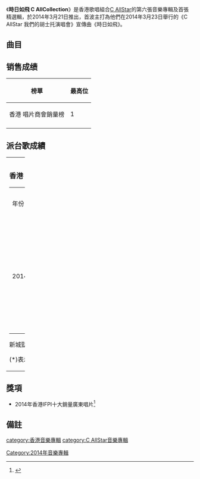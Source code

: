 {{Album infobox | <!-- See Wikipedia:WikiProject_Albums -->
| Name       = 時日如飛 C AllCollection
| Type       = 精選輯
| Artist     = [[C_AllStar|C AllStar]]
| Cover      = C AllStar 時日如飛 C AllCollection.jpg
| Released   = 2014年3月21日
| Recorded   = 2009年－2014年
| Genre      = [[粵語流行音樂|粵語流行音樂]]
| Length     = 1:01:28（Disc 1）<br>1:00:02（Disc 2）
| Label      = [[私人國|私人國]]<br>[[寰亞唱片|寰亞唱片]]<ref>[http://www.yesasia.com/global/%E6%99%82%E6%97%A5%E5%A6%82%E9%A3%9Bc-allcollection-2cd-dvd/1035320479-0-0-0-zh_TW/info.html YESASIA : 時日如飛C AllCollection (2CD + DVD)  鐳射唱片 - C AllStar, 寰亞音樂 - 粵語音樂] {{Wayback|url=http://www.yesasia.com/global/%E6%99%82%E6%97%A5%E5%A6%82%E9%A3%9Bc-allcollection-2cd-dvd/1035320479-0-0-0-zh_TW/info.html |date=20191130222358 }}，2014年3月21日 (五) 17:55 (UTC+8)查閱{{zh-hant}}</ref>
| Last album  = [[Cantopopsibility|Cantopopsibility]]<br>（2013年）
| This album  = '''時日如飛 C AllCollection'''<br>（2014年）
| Next album  = [[Collab_Star|Collab Star]]<br>（2015年）
}}
《'''時日如飛 C AllCollection'''》是香港歌唱組合[[C_AllStar|C AllStar]]的第六張音樂專輯及首張精選輯，於2014年3月21日推出，首波主打為他們在2014年3月23日舉行的《C AllStar 我們的胡士托演唱會》宣傳曲《時日如飛》。

==曲目==
{{tracklist
| headline = Disc 1
| font_size = 80%
| total_length = 1:01:28

| all_producer = [[簡敬慈|簡]]

| an  = except
| extra_column = 首次收錄專輯

| title1 = 時日如飛
| longnote1 = '''新歌'''<br>第一主打<br>《C AllStar 我們的胡士托演唱會》宣傳曲<br>側田合作監製
| music1 = [[側田|側田]]
| lyrics1 = [[林若寧|林若寧]]
| arranger1 = [[賴映彤|賴映彤]]
| length1 = 4:39

| title2 = iSing
| music2 = 賴映彤
| lyrics2 = [[蔡冕麗|夏至]]
| arranger2 = [[Cousin_Fung|Cousin Fung]]
| extra2 = [[Make_it_Happen|Make it Happen]]
| length2 = 4:37

| title3 = 全情關注
| music3 = 賴映彤
| lyrics3 = [[小廣|小廣]]
| arranger3 = 賴映彤
| extra3 = [[我們的胡士托|我們的胡士托]]
| length3 = 3:19

| title4 = Last Day
| music4 = {{tsl|en|Dylan Mondegreen|Børge Sildnes}}
| lyrics4 = [[陳詠謙|陳詠謙]]
| arranger4 = 賴映彤
| extra4 = [[To_Begin_From_The_End|To Begin From The End]]
| length4 = 3:40

| title5 = 不知不覺已大個
| music5 = [[陳健安|On仔]]
| lyrics5 = [[喬靖夫|喬靖夫]]
| arranger5 = 賴映彤
| extra5 = To Begin From The End
| length5  = 4:18

| title6 = 樂天女孩
| music6 = Cousin Fung
| lyrics6  = 小廣
| arranger6 = Cousin Fung
| extra6 = [[新預言書|新預言書]]
| length6 = 4:06

| title7 = 她結他
| note7 = Feat.[[SimC|SimC]]
| music7 = [[Sam_Ock|Sam Ock]]
| lyrics7 = 小廣
| arranger7 = 賴映彤
| extra7 = [[Cantopopsibility|Cantopopsibility]]
| length7 = 4:19

| title8 = 天梯
| longnote8 = 國語版為《天梯》
| music8 = 賴映彤
| lyrics8 = [[鍾晴|鍾晴]]
| arranger8 = [[Adrian_Chan|Adrian Chan]]<br>賴映彤
| extra8 = 我們的胡士托
| length8 = 4:32

| title9 = 時間之光
| longnote9 = 原唱者為[[鄭秀文|鄭秀文]]<br>[[陳健安|On仔]]獨唱
| music9 = [[伍仲衡|伍仲衡]]
| lyrics9 = 林若寧
| arranger9 = 賴映彤
| extra9 = 我們的胡士托
| length9 = 4:08

| title10 = 80後時代曲
| music10 = 賴映彤<br>簡
| lyrics10 = [[小克|小克]]
| arranger10 = 賴映彤
| extra10 = Make it Happen
| length10 = 4:26

| title11 = 切膚之痛
| music11 = 賴映彤
| lyrics11 = 小克
| arranger11 = 賴映彤
| extra11 = To Begin From The End
| length11 = 3:36

| title12 = 少數	
| music12 = [[Edmond_Tsang|Edmond Tsang]]
| lyrics12 = [[黃偉文|黃偉文]]
| arranger12 = 賴映彤
| extra12 = To Begin From The End
| length12 = 3:30

| title13 = 薄情歌
| music13 = [[Lyle_Chan|Lyle Chan]]
| lyrics13 = 黃偉文
| arranger13 = Cousin Fung
| extra13 = Cantopopsibility
| length13 = 3:49

| title14 = 2013的約定
| music14 = On仔
| lyrics14 = 小廣
| arranger14 = 賴映彤
| extra14 = 新預言書
| length14 = 3:38

| title15 = 家書
| longnote15 = '''新歌'''<br>第三主打<br>新城勁爆勵志‧兒歌榜冠軍歌曲
| music15 = 張子堅
| lyrics15 = 陳詠謙
| arranger15 = [[嚴勵行|嚴勵行]]
| extra15 = 
| length15 = 4:44

}}
{{tracklist
| headline = Disc 2
| font_size = 80%
| total_length = 1:00:02

| an  = except
| extra_column = 首次收錄專輯

| title1 = 星海
| longnote1 = '''新歌'''<br>第二主打<br>《C AllStar 我們的胡士托演唱會》主題曲
| music1 = 賴映彤
| lyrics1 = 小廣
| arranger1 = 賴映彤
| length1 = 4:41

| title2 = 音樂殖民地
| music2 = 賴映彤
| lyrics2 = [[梁栢堅_(填詞人)|梁栢堅]]
| arranger2 = 賴映彤
| extra2 = Cantopopsibility
| length2 = 3:55

| title3 = 韆鞦萬世
| longnote3 = Jase獨唱
| music3 = [[何建曦|Jase]]
| lyrics3 = 小克
| arranger3 = 賴映彤
| extra3 = 我們的胡士托
| length3 = 3:50

| title4 = 新預言書
| music4 = Cousin Fung
| lyrics4 = 林若寧
| arranger4 = Cousin Fung
| extra4 = 新預言書
| length4 = 3:47

| title5 = 別讓小島沉沒
| music5 = Cousin Fung
| lyrics5 = 小廣
| arranger5 = Cousin Fung
| extra5 = 新預言書
| length5  = 3:54

| title6 = 足印奇蹟
| longnote6 = '''新歌'''<br>影音使團《星願下的足印》電影主題曲<br>監製：Adrian Chan、歐陽業俊
| music6 = [[歐陽業俊|歐陽業俊]]
| lyrics6  = [[王仲傑|王仲傑]]
| arranger6 = Adrian Chan
| length6 = 5:52

| title7 = 小確幸
| music7 = 賴映彤
| lyrics7 = 小廣<br>簡
| arranger7 = 賴映彤
| extra7 = 新預言書
| length7 = 3:21

| title8 = 差詞
| music8 = Cousin Fung
| lyrics8 = 簡
| arranger8 = Cousin Fung
| extra8 = Cantopopsibility
| length8 = 3:45

| title9 = 老調兒
| music9 = 賴映彤
| lyrics9 = 小廣
| arranger9 = 賴映彤
| extra9 = Cantopopsibility
| length9 = 4:37

| title10 = 我們的胡士托
| music10 = 賴映彤
| lyrics10 = 梁栢堅
| arranger10 = 賴映彤
| extra10 = 我們的胡士托
| length10 = 3:38

| title11 = 大同
| note11 = Shazz Mix
| music11 = 賴映彤
| lyrics11 = [[周耀輝|周耀輝]]
| arranger11 = 賴映彤
| extra11 = Cantopopsibility
| length11 = 3:44

| title12 = 白色信件
| music12 = [[KingStar|KingStar]]
| lyrics12 = [[陳嘉銘_(填詞人)|陳嘉銘]]
| arranger12 = 韋景雲
| producer12 = 賴映彤
| extra12 = Make it Happen
| length12 = 3:29

| title13 = 騷動
| music13 = 賴映彤
| lyrics13 = 小廣<br>Jase（Rap詞）
| arranger13 = 賴映彤
| extra13 = Cantopopsibility
| length13 = 4:32

| title14 = 放下
| music14 = Cousin Fung
| lyrics14 = 小廣
| arranger14 = Cousin Fung
| extra14 = 新預言書
| length14 = 3:39

| title15 = 總有離開的時候
| longnote15 = '''新歌'''
| music15 = On仔
| lyrics15 = On仔
| arranger15 = 賴映彤<br>Adrian Chan
| length15 = 3:12

}}

{{Tracklist
| headline = DVD
| collapsed = yes
| font_size = 80%

| title1 = 時日如飛
| title2 = 全情關注
| title3 = Last Day
| title4 = 樂天女孩
| title5 = 天梯
| title6 = 時間之光
| longnote6 = Live version
| title7 = 切膚之痛
| title8 = 少數
| title9 = 薄情歌
| title10 = 2013的約定
| title11 = 音樂殖民地
| title12 = 新預言書
| title13 = 別讓小島沉沒
| title14 = 老調兒
| title15 = 我們的胡士托
| title16 = 大同
| title17 = 白色信件

}}


==销售成绩==
{|class="wikitable sortable plainrowheaders"
|-
!榜單
!最高位
|-
!scope="row"|香港 唱片商會銷量榜
|1
|-
|}

==派台歌成績==
{| border="0" cellpadding="5" width="100%"
|----- valign="top"
| width="50%" | || width="50%" | 
|-----
| valign="top" |
===香港===
{| class="wikitable"
|- 
| 年份 || 歌曲 ||903||TVB||997||RTHK
|-
|rowspan="3"|2014 || '''時日如飛''' || '''1''' || '''1''' || '''1''' || '''1'''
|-
| 星海 || 20 || - || 4 || 3
|-
| 家書 || 2 || 2 || '''1''' || 3
|}

新城勁爆勵志‧兒歌榜：'''1'''（《家書》）

(*)表示仍在榜上
'''粗體'''表示冠軍歌

| valign="top" |

===马来西亚===
{| class="wikitable" 
|- 
| 年份 || 歌曲 ||988
|-
| 2014|| '''時日如飛''' || '''1'''
|}
（*）表示仍在榜上
'''粗體'''表示冠軍歌
|}

== 獎項 ==

* 2014年香港IFPI十大銷量廣東唱片<ref>{{Cite web|title=2014|url=http://www.ifpihk.org/zh/hong-kong-top-sales-music-award-presented-01-14/hong-kong-top-sales-music-award-presented/2014|accessdate=2019-12-06|work=www.ifpihk.org|archive-url=https://web.archive.org/web/20190907184044/http://www.ifpihk.org/zh/hong-kong-top-sales-music-award-presented-01-14/hong-kong-top-sales-music-award-presented/2014|archive-date=2019-09-07|dead-url=yes}}</ref>

==備註 ==
<div class="references-small">
<references></references>
</div>

[[category:香港音樂專輯|category:香港音樂專輯]]
[[category:C_AllStar音樂專輯|category:C AllStar音樂專輯]]
[[Category:2014年音樂專輯|Category:2014年音樂專輯]]
